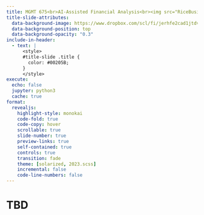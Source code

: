 ```yaml
---
title: MGMT 675<br>AI-Assisted Financial Analysis<br><img src="RiceBusiness-transparent-logo-sm.png"  height=100><br>Neural Networks
title-slide-attributes:
  data-background-image: https://www.dropbox.com/scl/fi/jerhfe2cad1jtdvapik71/gpt_image.jpg?rlkey=2dnc3qyozkm24tcl2pzjccxka&dl=1
  data-background-position: top
  data-background-opacity: "0.3"
include-in-header:
  - text: |
      <style>
      #title-slide .title {
        color: #00205B;
      }
      </style>
execute:
  echo: false
  jupyter: python3
  cache: true
format: 
  revealjs:
    highlight-style: monokai
    code-fold: true
    code-copy: hover
    scrollable: true
    slide-number: true
    preview-links: true
    self-contained: true
    controls: true
    transition: fade
    theme: [solarized, 2023.scss]
    incremental: false
    code-line-numbers: false
---
```


# TBD